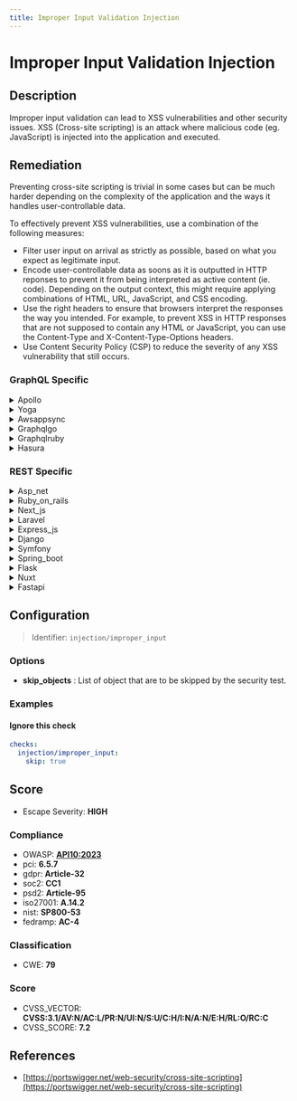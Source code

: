 ```yaml
---
title: Improper Input Validation Injection
---
```


# Improper Input Validation Injection

## Description

Improper input validation can lead to XSS vulnerabilities and other security issues.
XSS (Cross-site scripting) is an attack where malicious code (eg. JavaScript) is injected into the application and executed.


## Remediation

Preventing cross-site scripting is trivial in some cases but can be much harder depending on the complexity of the application and the ways it handles user-controllable data.

To effectively prevent XSS vulnerabilities, use a combination of the following measures:

- Filter user input on arrival as strictly as possible, based on what you expect as legitimate input.
- Encode user-controllable data as soons as it is outputted in HTTP reponses to prevent it from being interpreted as active content (ie. code). Depending on the output context, this might require applying combinations of HTML, URL, JavaScript, and CSS encoding.
- Use the right headers to ensure that browsers interpret the responses the way you intended. For example, to prevent XSS in HTTP responses that are not supposed to contain any HTML or JavaScript, you can use the Content-Type and X-Content-Type-Options headers.
- Use Content Security Policy (CSP) to reduce the severity of any XSS vulnerability that still occurs.



### GraphQL Specific

<details>
    <summary>Apollo</summary>

To mitigate the risk of injection vulnerabilities in the Apollo framework engine, ensure that all user-supplied input is properly validated and sanitized before processing. Utilize built-in security features such as parameterized queries or prepared statements to handle user input. Additionally, implement input validation checks to reject any suspicious or malformed data. Regularly update the Apollo framework to incorporate the latest security patches and follow best practices for secure coding.

</details>

<details>
    <summary>Yoga</summary>

To prevent improper input validation injection in the Yoga framework engine, ensure that all user-supplied input is validated, sanitized, and encoded before processing. Utilize built-in functions for input validation, employ whitelisting techniques to allow only permitted values, and leverage context-specific output encoding to mitigate injection risks. Additionally, consider implementing a Content Security Policy (CSP) to reduce the impact of any successful injection attacks.

</details>

<details>
    <summary>Awsappsync</summary>

To mitigate the risk of injection vulnerabilities in AWS AppSync, ensure that all user-supplied input is properly validated and sanitized. Use AWS AppSync's built-in VTL (Velocity Template Language) resolvers to parameterize inputs and avoid direct execution of raw input strings. Additionally, implement strict type checking and input validation within your GraphQL schema to further restrict the format and type of data accepted by your API endpoints.

</details>

<details>
    <summary>Graphqlgo</summary>

To mitigate the risk of injection attacks in a GraphQL Go framework, ensure that all user-supplied input is properly validated and sanitized. Use prepared statements with variable binding for all database queries to prevent injection. Additionally, employ a robust input validation library to enforce strong input types and patterns, and consider using GraphQL-specific validation tools to analyze and sanitize query structures. Regularly review and update your validation logic to cover new and evolving injection techniques.

</details>

<details>
    <summary>Graphqlruby</summary>

To mitigate the risk of injection attacks in a GraphQL Ruby framework, ensure that all user-supplied input is properly validated. Use the built-in mechanisms for parameterized queries and input object types to define what data is acceptable. Additionally, implement a strong type system and avoid directly interpolating variables into queries or resolvers. Regularly review and update your validation logic to cover new and emerging threats.

</details>

<details>
    <summary>Hasura</summary>

To prevent improper input validation and injection vulnerabilities in Hasura, ensure that all user inputs are strictly validated against a defined schema. Use Hasura's built-in input validation features to define types and constraints for all inputs. Additionally, leverage prepared statements and parameterized queries when writing custom GraphQL queries or SQL statements. Avoid using raw SQL or string concatenation with user inputs to construct queries. Regularly review and update security rules and permissions to restrict unauthorized access and operations.

</details>


### REST Specific

<details>
    <summary>Asp_net</summary>

In ASP.NET, prevent improper input validation and protect against XSS by encoding output using AntiXSS Library or built-in encoding methods, implementing Content Security Policy (CSP), and using HttpRequest.Unvalidated to access raw input when necessary. Additionally, utilize built-in ASP.NET features like ValidateRequest and model binding with validation annotations to automatically check for potentially dangerous inputs. Always sanitize user input before processing it.

</details>

<details>
    <summary>Ruby_on_rails</summary>

In Ruby on Rails, ensure proper input validation by using built-in mechanisms such as Active Record validations for models, and sanitize user input by employing the 'sanitize' helper method for views. Additionally, use the 'strong parameters' feature to whitelist allowed parameters in controllers. Always encode output when rendering to prevent XSS and avoid directly inserting user content into the DOM. For any direct SQL queries, use parameterized queries with '?' placeholders to separate SQL code from user input, thus preventing SQL injection.

</details>

<details>
    <summary>Next_js</summary>

In Next.js, ensure to sanitize user input by using libraries like DOMPurify to prevent XSS. For server-side rendering, escape dynamic content with built-in functions like `encodeURIComponent` for URLs or `React.createElement` to safely create DOM elements. Always validate and sanitize API input and output, and use Next.js' built-in API routes to handle server-side logic securely.

</details>

<details>
    <summary>Laravel</summary>

In Laravel, use the built-in validation features to ensure proper input validation. Define validation rules in your request classes or controllers using the 'validate' method. Additionally, leverage Eloquent's parameterized queries and the 'htmlspecialchars' function to prevent XSS by escaping output when rendering views.

</details>

<details>
    <summary>Express_js</summary>

In Express.js, ensure all user-supplied input is validated and sanitized using middleware like 'express-validator'. Employ context-specific output encoding when rendering responses to prevent XSS. For dynamic content, use templating engines that automatically encode output, and set appropriate response headers like 'Content-Security-Policy' to mitigate the risk of content injection attacks.

</details>

<details>
    <summary>Django</summary>

In Django, ensure proper input validation by using Django's form and model field validation. Utilize Django templates to automatically escape variables, and avoid using 'mark_safe' unless absolutely necessary. Employ Django's built-in decorators such as '@require_http_methods' to restrict access to views based on the request method. Regularly update Django to the latest version to benefit from security patches.

</details>

<details>
    <summary>Symfony</summary>

In Symfony, use the built-in form validation and escaping mechanisms to prevent XSS. Apply 'htmlspecialchars' or 'twig_escape' filters in Twig templates to encode output, and always validate and sanitize user inputs using Symfony's Form component and Validator constraints.

</details>

<details>
    <summary>Spring_boot</summary>

In Spring Boot, ensure that all user-supplied input is sanitized and validated. Use built-in security features such as @RequestParam, @PathVariable, and @Valid annotations to enforce input validation. Additionally, enable Spring Security's XSS protection and configure Content Security Policy headers to mitigate the risk of XSS attacks.

</details>

<details>
    <summary>Flask</summary>

In Flask, ensure that all user inputs are sanitized before processing. Utilize Flask-WTF or similar libraries to validate form inputs and escape all dynamic content rendered in templates with Jinja2's autoescape feature. Additionally, employ the 'flask-talisman' extension to set content security policies that prevent the execution of unauthorized scripts.

</details>

<details>
    <summary>Nuxt</summary>

In Nuxt.js, prevent XSS by escaping user input, using the built-in 'v-html' directive cautiously, and leveraging Content Security Policy (CSP). Always validate and sanitize user input on both client and server sides. For dynamic content, consider using libraries like 'dompurify' to sanitize HTML and avoid inline scripting.

</details>

<details>
    <summary>Fastapi</summary>

In FastAPI, ensure that all user-provided data is sanitized and validated using Pydantic models for request bodies, Query, Path, and Header parameters. Utilize FastAPI's built-in security utilities, such as the `Depends` function with OAuth2PasswordBearer or APIKeyHeader for authentication, to further protect against injection attacks. Additionally, employ auto-escaping templates when rendering HTML responses to prevent XSS.

</details>

## Configuration

> Identifier: `injection/improper_input`

### Options

- **skip_objects** : List of object that are to be skipped by the security test.




### Examples



#### Ignore this check

```yaml
checks:
  injection/improper_input:
    skip: true
```




## Score

- Escape Severity: **<span className="high-severity">HIGH</span>**

### Compliance

- OWASP: **[API10:2023](https://github.com/OWASP/API-Security/blob/master/editions/2023/en/0xaa-unsafe-consumption-of-apis.md)**
- pci: **6.5.7**
- gdpr: **Article-32**
- soc2: **CC1**
- psd2: **Article-95**
- iso27001: **A.14.2**
- nist: **SP800-53**
- fedramp: **AC-4**

### Classification

- CWE: **79**




### Score

- CVSS_VECTOR: **CVSS:3.1/AV:N/AC:L/PR:N/UI:N/S:U/C:H/I:N/A:N/E:H/RL:O/RC:C**
- CVSS_SCORE: **7.2**

## References

- [https://portswigger.net/web-security/cross-site-scripting](https://portswigger.net/web-security/cross-site-scripting)
  